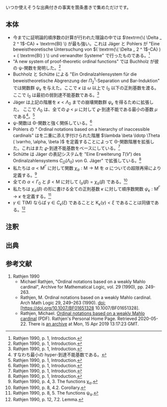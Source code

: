 いつか使えそうな出典付きの事実を箇条書きで集めただけです。

== 本体 ==

* 今までに証明論的順序数の計算が行われた理論の中では \( \textrm{\( \Delta _ 2 ^ 1 \)-CA} + \textrm{BI} \) が最も強い。これは Jäger と Pohlers が "Eine beweistheoretische Untersuchung von \( ( \textrm{\( \Delta _ 2 ^ 1 \)-CA} ) + ( \textrm{BI} ) \) und verwandter Systeme" で行ったものである。<ref>Rathjen 1990, p. 1, Introduction.</ref>
* "A new system of proof-theoretic ordinal functions" では Buchholz が彼の ψ-関数を発明した。<ref>Rathjen 1990, p. 1, Introduction.</ref>
* Buchholz と Schütte による "Ein Ordinalzahlensystem für die beweistheoretische Abgrenzung der \( \Pi _ 2 ^ 1 \)-Separation und Bar-Induktion" では関数群 \( \psi _ \kappa \) を与えた。ここで \( \kappa \) は \( \omega \) 以上で \( I _ 0 \) 以下の正則基数を渡る。ここで \( I _ 0 \) は最初の弱到達不能基数である。<ref>Rathjen 1990, p. 1, Introduction.</ref>
* Jäger は上記の階層を \( \kappa < \Lambda _ 0 \) までの崩壊関数群 \( \psi _ \kappa \) を得るために拡張した。 ここで \( \Lambda _ 0 \) は、全ての \( \varrho < \mu \) に対して \( \varrho \)-到達不能である最小の基数 \( \mu \) である<ref group="注釈">すなわち最小の hyper-到達不能基数である。</ref>。<ref>Rathjen 1990, p. 1, Introduction.</ref>
* ψ-関数は Θ-関数と強く関係している。<ref>Rathjen 1990, p. 1, Introduction.</ref>
* Pohlers の " Ordinal notations based on a hierarchy of inaccessible cardinals" はを二重に添え字付けられた階層 \( \lambda \beta \ldotp \Theta ( \varrho, \alpha, \beta ) \) を定義することによって Θ-関数階層を拡張した。これはまた \( \varrho \)-到達不能基数をベースにしている。<ref>Rathjen 1990, p. 1, Introduction.</ref>
* Schütte は Jäger の表記システムを "Eine Erweiterung \( T ( V' ) \) des Ordinalzahlensystems \( C _ \Omega ( \Lambda _ 0 ) \) von G. Jäger" で拡張している。<ref>Rathjen 1990, p. 1, Introduction.</ref>
* 私たちは \( \alpha < \mathrm{M} ^ \Gamma \) に対して関数 \( \chi _ \alpha : \mathrm{M} \rightarrow \mathrm{M} \) を \( \alpha \) についての超限再帰により定義する。<ref>Rathjen 1990, p. 4, 3. The functions χ<sub>α</sub>.</ref>
* 全ての \( \alpha < \Gamma _ 0 \) と \( \beta < \mathrm{M} \) に対して \( I _ \alpha ( \beta ) = \chi _ \alpha ( \beta ) \) である。<ref>Rathjen 1990, p. 8, 4.2. Corollary.</ref>
* 私たちは \( \chi _ \alpha ( \beta ) \) の形に書ける全ての正則基数 \( \kappa \) に対して順序数関数 \( \psi _ \kappa : \mathrm{M} ^ \Gamma \rightarrow \kappa \) を定義する。<ref>Rathjen 1990, p. 8, 5. The functions ψ<sub>α</sub>.</ref>
* \( \gamma \in \mathrm{T} ( \mathrm{M} ) \) ならば \( \gamma \in C _ \kappa ( \xi ) \) であることと \( \mathrm{K} _ \kappa ( \gamma ) < \xi \) であることは同値である。<ref>Rathjen 1990, p. 12, 7.2. Lemma.</ref>

== 注釈 ==

<references group="注釈" />

== 出典 ==

<references />

== 参考文献 ==

# Rathjen 1990
#* Michael Rathjen, "Ordinal notations based on a weakly Mahlo cardinal", Archive for Mathematical Logic, vol. 29 (1990), pp. 249-263.
#* Rathjen, M. Ordinal notations based on a weakly Mahlo cardinal. Arch Math Logic 29, 249–263 (1990). doi:[https://doi.org/10.1007/BF01651328 10.1007/BF01651328].
#* Rathjen, Michael. [https://www1.maths.leeds.ac.uk/~rathjen/Ord_Notation_Weakly_Mahlo.pdf Ordinal notations based on a weakly Mahlo cardinal] (PDF). Rathjen's Personal Home Page. Retrieved 2020-05-22. There is [https://web.archive.org/web/20190415131723/https://www1.maths.leeds.ac.uk/~rathjen/Ord_Notation_Weakly_Mahlo.pdf an archive] at Mon, 15 Apr 2019 13:17:23 GMT.
